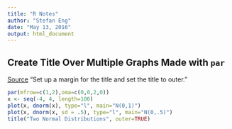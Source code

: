 ```yaml
---
title: "R Notes"
author: "Stefan Eng"
date: "May 13, 2016"
output: html_document
---
```


## Create Title Over Multiple Graphs Made with `par`
[Source](https://stat.ethz.ch/pipermail/r-help/2008-August/170110.html)
"Set up a margin for the title and set the title to outer."
```r
par(mfrow=c(1,2),oma=c(0,0,2,0))
x <- seq(-4, 4, length=100)
plot(x, dnorm(x), type="l", main="N(0,1)")
plot(x, dnorm(x, sd = .5), type="l", main="N(0,.5)")
title("Two Normal Distributions", outer=TRUE)
```
